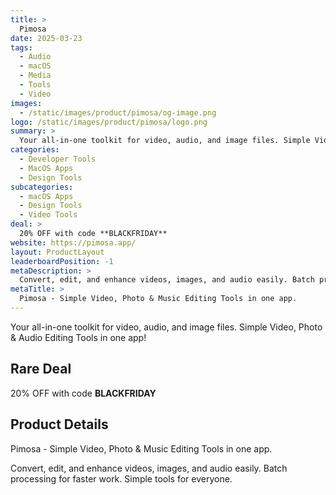 ```yaml
---
title: >
  Pimosa
date: 2025-03-23
tags:
  - Audio
  - macOS
  - Media
  - Tools
  - Video
images:
  - /static/images/product/pimosa/og-image.png
logo: /static/images/product/pimosa/logo.png
summary: >
  Your all-in-one toolkit for video, audio, and image files. Simple Video, Photo & Audio Editing Tools in one app!
categories:
  - Developer Tools
  - MacOS Apps
  - Design Tools
subcategories:
  - macOS Apps
  - Design Tools
  - Video Tools
deal: >
  20% OFF with code **BLACKFRIDAY**
website: https://pimosa.app/
layout: ProductLayout
leaderboardPosition: -1
metaDescription: >
  Convert, edit, and enhance videos, images, and audio easily. Batch processing for faster work. Simple tools for everyone.
metaTitle: >
  Pimosa - Simple Video, Photo & Music Editing Tools in one app.
---
```

Your all-in-one toolkit for video, audio, and image files. Simple Video, Photo & Audio Editing Tools in one app!

## Rare Deal

20% OFF with code **BLACKFRIDAY**

## Product Details

Pimosa - Simple Video, Photo & Music Editing Tools in one app.

Convert, edit, and enhance videos, images, and audio easily. Batch processing for faster work. Simple tools for everyone.
